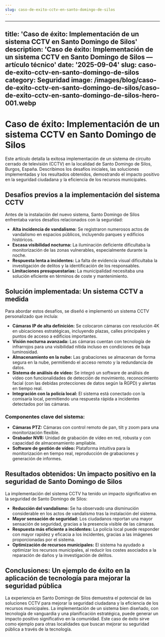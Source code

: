 ```yaml
---
slug: caso-de-exito-cctv-en-santo-domingo-de-silos
---
```

---
title: 'Caso de éxito: Implementación de un sistema CCTV en Santo Domingo de Silos'
description: 'Caso de éxito: Implementación de un sistema CCTV en Santo Domingo de
  Silos — artículo técnico'
date: '2025-09-04'
slug: caso-de-exito-cctv-en-santo-domingo-de-silos
category: Seguridad
image: /images/blog/caso-de-exito-cctv-en-santo-domingo-de-silos/caso-de-exito-cctv-en-santo-domingo-de-silos-hero-001.webp
---

# Caso de éxito: Implementación de un sistema CCTV en Santo Domingo de Silos

Este artículo detalla la exitosa implementación de un sistema de circuito cerrado de televisión (CCTV) en la localidad de Santo Domingo de Silos, Burgos, España.  Describimos los desafíos iniciales, las soluciones implementadas y los resultados obtenidos, demostrando el impacto positivo en la seguridad ciudadana y la eficiencia de los recursos municipales.

## Desafíos previos a la implementación del sistema CCTV

Antes de la instalación del nuevo sistema, Santo Domingo de Silos enfrentaba varios desafíos relacionados con la seguridad:

* **Alta incidencia de vandalismo:**  Se registraron numerosos actos de vandalismo en espacios públicos, incluyendo parques y edificios históricos.
* **Escasa visibilidad nocturna:** La iluminación deficiente dificultaba la monitorización de las zonas vulnerables, especialmente durante la noche.
* **Respuesta lenta a incidentes:** La falta de evidencia visual dificultaba la investigación de delitos y la identificación de los responsables.
* **Limitaciones presupuestarias:** La municipalidad necesitaba una solución eficiente en términos de coste y mantenimiento.

## Solución implementada: Un sistema CCTV a medida

Para abordar estos desafíos, se diseñó e implementó un sistema CCTV personalizado que incluía:

* **Cámaras IP de alta definición:** Se colocaron cámaras con resolución 4K en ubicaciones estratégicas, incluyendo plazas, calles principales y puntos de acceso a edificios importantes.
* **Visión nocturna avanzada:**  Las cámaras cuentan con tecnología de infrarrojos para una visibilidad nítida incluso en condiciones de baja luminosidad.
* **Almacenamiento en la nube:**  Las grabaciones se almacenan de forma segura en la nube, permitiendo el acceso remoto y la redundancia de datos.
* **Sistema de análisis de vídeo:**  Se integró un software de análisis de vídeo con funcionalidades de detección de movimiento, reconocimiento facial (con las debidas protecciones de datos según la RGPD) y alertas en tiempo real.
* **Integración con la policía local:**  El sistema está conectado con la comisaría local, permitiendo una respuesta rápida a incidentes detectados por las cámaras.


###  Componentes clave del sistema:

* **Cámaras PTZ:**  Cámaras con control remoto de pan, tilt y zoom para una monitorización flexible.
* **Grabador NVR:**  Unidad de grabación de vídeo en red, robusta y con capacidad de almacenamiento ampliable.
* **Software de gestión de vídeo:**  Plataforma intuitiva para la monitorización en tiempo real, reproducción de grabaciones y generación de informes.


## Resultados obtenidos: Un impacto positivo en la seguridad de Santo Domingo de Silos

La implementación del sistema CCTV ha tenido un impacto significativo en la seguridad de Santo Domingo de Silos:

* **Reducción del vandalismo:**  Se ha observado una disminución considerable en los actos de vandalismo tras la instalación del sistema.
* **Mayor sensación de seguridad:**  Los ciudadanos reportan una mayor sensación de seguridad, gracias a la presencia visible de las cámaras.
* **Respuesta más eficiente a incidentes:**  La policía local puede responder con mayor rapidez y eficacia a los incidentes, gracias a las imágenes proporcionadas por el sistema.
* **Optimización de recursos municipales:**  El sistema ha ayudado a optimizar los recursos municipales, al reducir los costes asociados a la reparación de daños y la investigación de delitos.

## Conclusiones: Un ejemplo de éxito en la aplicación de tecnología para mejorar la seguridad pública

La experiencia en Santo Domingo de Silos demuestra el potencial de las soluciones CCTV para mejorar la seguridad ciudadana y la eficiencia de los recursos municipales.  La implementación de un sistema bien diseñado, con tecnología de vanguardia y una planificación estratégica, puede generar un impacto positivo significativo en la comunidad.  Este caso de éxito sirve como ejemplo para otras localidades que buscan mejorar su seguridad pública a través de la tecnología.
